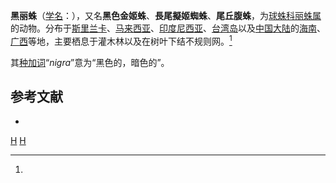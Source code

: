 {{Speciesbox
| taxon = Chrysso nigra
| image = Female cat-eye spider - "Herz-Spinne" (5486434474).jpg
| binomial_authority = O. P. -Cambridge, 1880<ref name='id12988'>{{cite web| url =http://www.bioinfo.cn/db05/BjdwSpecies.php?action=view&id=12988| title =黑丽蛛| work =《中国动物物种编目数据库》| publisher =中国科学院微生物研究所| author =中国科学院动物研究所| accessdate =2009-04-28| deadurl =yes| archiveurl =https://web.archive.org/web/20131203122335/http://www.bioinfo.cn/db05/BjdwSpecies.php?action=view| archivedate =2013-12-03}}</ref>
}}

'''黑丽蛛'''（[[学名|学名]]：{{lang|la|''Chrysso nigra''}}），又名'''黑色金姬蛛'''、'''長尾擬姬蜘蛛'''、'''尾丘腹蛛'''，为[[球蛛科|球蛛科]][[丽蛛属|丽蛛属]]的动物。分布于[[斯里兰卡|斯里兰卡]]、[[马来西亚|马来西亚]]、[[印度尼西亚|印度尼西亚]]、[[台湾岛|台湾岛]]以及[[中国大陆|中国大陆]]的[[海南|海南]]、[[广西|广西]]等地，主要栖息于灌木林以及在树叶下结不规则网。<ref name='id12988'/>

其[[种加词|种加词]]“''nigra''”意为“黑色的，暗色的”。

== 参考文献 ==
{{reflist}}
* {{TaiBNET| zh=黑色金姬蛛 | id=312653 | binomial=Chrysso nigra | authority=O.P.Cambridge, 1880 | var= | accessdate=2013-01-24}}
{{refend}}

{{taxonbar}}

[[Category:_1880年描述的动物|H]]
[[Category:丽蛛属|H]]